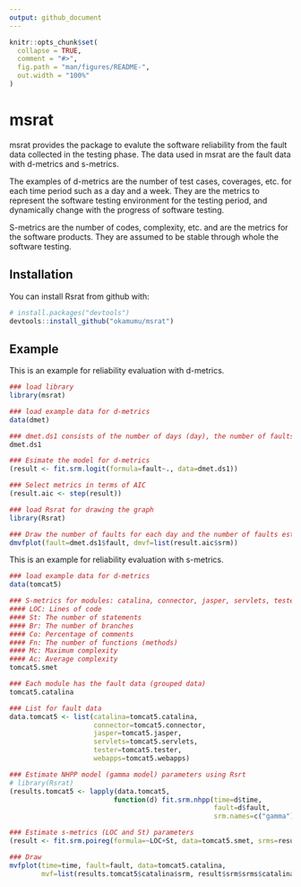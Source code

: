 ```yaml
---
output: github_document
---
```


<!-- README.md is generated from README.Rmd. Please edit that file -->

```r
knitr::opts_chunk$set(
  collapse = TRUE,
  comment = "#>",
  fig.path = "man/figures/README-",
  out.width = "100%"
)
```
# msrat

msrat provides the package to evalute the software reliability from the fault data collected in the testing phase. The data used in msrat are the fault data with d-metrics and s-metrics.

The examples of d-metrics are the number of test cases, coverages, etc. for each time period such as a day and a week. They are the metrics to represent the software testing environment for the testing period, and dynamically change with the progress of software testing.

S-metrics are the number of codes, complexity, etc. and are the metrics for the software products. They are assumed to be stable through whole the software testing.

## Installation

You can install Rsrat from github with:

```r
# install.packages("devtools")
devtools::install_github("okamumu/msrat")
```

## Example

This is an example for reliability evaluation with d-metrics.

```r
### load library
library(msrat)

### load example data for d-metrics
data(dmet)

### dmet.ds1 consists of the number of days (day), the number of faults (fault), the number of testcases (tc), the cumulative number of testcases (ctc), the insrease of C0 coverage (cov) and C0 coverage (ccov).
dmet.ds1

### Esimate the model for d-metrics
(result <- fit.srm.logit(formula=fault~., data=dmet.ds1))

### Select metrics in terms of AIC
(result.aic <- step(result))

### load Rsrat for drawing the graph
library(Rsrat)

### Draw the number of faults for each day and the number of faults estimated by the model
dmvfplot(fault=dmet.ds1$fault, dmvf=list(result.aic$srm))
```

This is an example for reliability evaluation with s-metrics.

```r
### load example data for d-metrics
data(tomcat5)

### S-metrics for modules: catalina, connector, jasper, servlets, tester and webapps
#### LOC: Lines of code
#### St: The number of statements
#### Br: The number of branches
#### Co: Percentage of comments
#### Fn: The number of functions (methods)
#### Mc: Maximum complexity
#### Ac: Average complexity
tomcat5.smet

### Each module has the fault data (grouped data)
tomcat5.catalina

### List for fault data
data.tomcat5 <- list(catalina=tomcat5.catalina,
                     connector=tomcat5.connector,
                     jasper=tomcat5.jasper,
                     servlets=tomcat5.servlets,
                     tester=tomcat5.tester,
                     webapps=tomcat5.webapps)

### Estimate NHPP model (gamma model) parameters using Rsrt
# library(Rsrat)
(results.tomcat5 <- lapply(data.tomcat5,
                          function(d) fit.srm.nhpp(time=d$time,
                                                   fault=d$fault,
                                                   srm.names=c("gamma"))))

### Estimate s-metrics (LOC and St) parameters
(result <- fit.srm.poireg(formula=~LOC+St, data=tomcat5.smet, srms=results.tomcat5))

### Draw 
mvfplot(time=time, fault=fault, data=tomcat5.catalina,
        mvf=list(results.tomcat5$catalina$srm, result$srm$srms$catalina))
```
